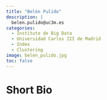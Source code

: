 ```yaml
---
title: "Belén Pulido"
description: |
  belen.pulido@uc3m.es
categories:
  - Instituto de Big Data 
  - Universidad Carlos III de Madrid
  - Index
  - Clustering
image: belen_pulido.jpg
toc: false
---
```


# Short Bio

